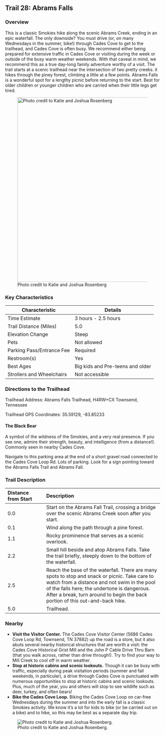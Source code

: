 ## Trail 28: Abrams Falls

### Overview

This is a classic Smokies hike along the scenic Abrams Creek, ending in an epic waterfall. The only downside? You must drive (or, on many Wednesdays in the summer, bike!) through Cades Cove to get to the trailhead, and Cades Cove is often busy. We recommend either being prepared for extensive traffic in Cades Cove or visiting during the week or outside of the busy warm weather weekends. With that caveat in mind, we recommend this as a true day-long family adventure worthy of a visit. The trail starts at a scenic trailhead near the intersection of two pretty creeks. it hikes through the piney forest, climbing a little at a few points. Abrams Falls is a wonderful spot for a lengthy picnic before returning to the start. Best for older children or younger children who are carried when their little legs get tired.

![Photo credit to Katie and Joshua Rosenberg](img/trail-28-figure-01.jpg){width="600"}

### Key Characteristics

| **Characteristic**        | **Details**                      |
|---------------------------|----------------------------------|
| Time Estimate             | 3 hours - 2.5 hours              |
| Trail Distance (Miles)    | 5.0                              |
| Elevation Change          | Steep                            |
| Pets                      | Not allowed                      |
| Parking Pass/Entrance Fee | Required                         |
| Restroom(s)               | Yes                              |
| Best Ages                 | Big kids and Pre-teens and older |
| Strollers and Wheelchairs | Not accessible                   |

### Directions to the Trailhead

Trailhead Address: Abrams Falls Trailhead, H4RW+CX Townsend, Tennessee

Trailhead GPS Coordinates: 35.59129, -83.85233

::: {.callout-note appearance="simple" icon="true"}
#### The Black Bear

A symbol of the wildness of the Smokies, and a very real presence. If you see one, admire their strength, beauty, and intelligence (from a distance!). Commonly seen in nearby Cades Cove.
:::

Navigate to this parking area at the end of a short gravel road connected to the Cades Cove Loop Rd. Lots of parking. Look for a sign pointing toward the Abrams Falls Trail and Abrams Fall.

### Trail Description

| Distance from Start | Description                                                                                                                                                                                                                                                                   |
|:-----------------|:-----------------------------------------------------|
| 0.0                 | Start on the Abrams Fall Trail, crossing a bridge over the scenic Abrams Creek soon after you start.                                                                                                                                                                          |
| 0.1                 | Wind along the path through a pine forest.                                                                                                                                                                                                                                    |
| 1.1                 | Rocky prominence that serves as a scenic overlook.                                                                                                                                                                                                                            |
| 2.2                 | Small hill beside and atop Abrams Falls. Take the trail briefly, steeply down to the bottom of the waterfall.                                                                                                                                                                 |
| 2.5                 | Reach the base of the waterfall. There are many spots to stop and snack or picnic. Take care to watch from a distance and not swim in the pool of the falls here; the undertone is dangerous. After a break, turn around to begin the back portion of this out-and-back hike. |
| 5.0                 | Trailhead.                                                                                                                                                                                                                                                                    |

### Nearby

-   **Visit the Visitor Center.** The Cades Cove Visitor Center (5686 Cades Cove Loop Rd, Townsend, TN 37882) up the road is a store, but it also abuts several nearby historical structures that are worth a visit: the Cades Cove Historical Grist Mill and the John P Cable Drive Thru Barn (that you walk across, rather than drive through!). Try to find your way to Mill Creek to cool off in warm weather.
-   **Stop at historic cabins and scenic lookouts.** Though it can be busy with traffic, especially during peak visitation periods (summer and fall weekends, in particular), a drive through Cades Cove is punctuated with numerous opportunities to stop at historic cabins and scenic lookouts. Plus, much of the year, you and others will stop to see wildlife such as deer, turkey, and often bears!
-   **Bike the Cades Cove Loop.** Biking the Cades Cove Loop on car-free Wednesdays during the summer and into the early fall is a classic Smokies activity. We know it's a lot for kids to bike (or be carried out on a bike) and to hike, so this may be best as a separate day trip.

![Photo credit to Katie and Joshua Rosenberg.](img/jonah-horse.jpeg)
